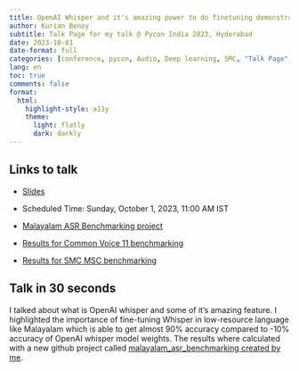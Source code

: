 ```yaml
---
title: OpenAI Whisper and it's amazing power to do finetuning demonstrated on my Mother tongue
author: Kurian Benoy
subtitle: Talk Page for my talk @ Pycon India 2023, Hyderabad
date: 2023-10-01
date-format: full
categories: [conference, pycon, Audio, Deep learning, SMC, "Talk Page", Python]
lang: en
toc: true
comments: false
format:
  html:
    highlight-style: a11y
    theme:
      light: flatly
      dark: darkly
---
```


## Links to talk

- [Slides](../../../talks/pyconindia-2023/pyconind.qmd)

- Scheduled Time: Sunday, October 1, 2023, 11:00 AM IST 

- [Malayalam ASR Benchmarking project](https://github.com/kurianbenoy/malayalam_asr_benchmarking)

- [Results for Common Voice 11 benchmarking](https://huggingface.co/datasets/kurianbenoy/malayalam_common_voice_benchmarking)

- [Results for SMC MSC benchmarking](https://huggingface.co/datasets/kurianbenoy/malayalam_msc_benchmarking)

## Talk in 30 seconds

I talked about what is OpenAI whisper and some of it's amazing feature. I highlighted the
importance of fine-tuning Whisper in low-resource language like Malayalam which is able to get
almost 90% accuracy compared to -10% accuracy of OpenAI whisper model weights. The results where
calculated with a new github project called [malayalam_asr_benchmarking created by me](https://github.com/kurianbenoy/malayalam_asr_benchmarking).

